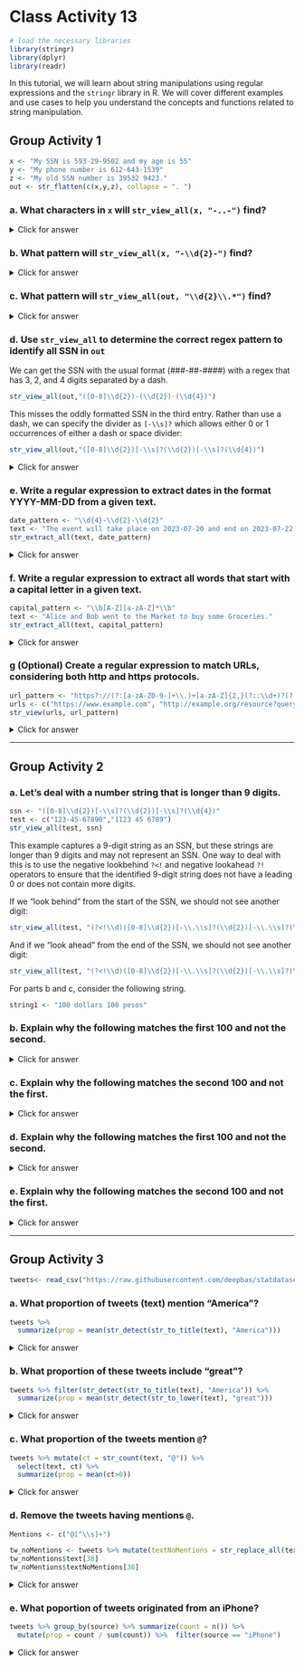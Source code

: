 # Class Activity 13

```r
# load the necessary libraries
library(stringr)
library(dplyr)
library(readr)
```


In this tutorial, we will learn about string manipulations using regular expressions and the `stringr` library in R. We will cover different examples and use cases to help you understand the concepts and functions related to string manipulation.


## Group Activity 1

```r
x <- "My SSN is 593-29-9502 and my age is 55"
y <- "My phone number is 612-643-1539"
z <- "My old SSN number is 39532 9423."
out <- str_flatten(c(x,y,z), collapse = ". ")
```

### a. What characters in `x` will `str_view_all(x, "-..-")` find?

<details>
<summary class="answer">Click for answer</summary>
*answer:*

The pattern searches for a dash, followed by any two characters, followed by another dash. In x, it finds "-29-" which is a part of the SSN.

```r
str_view_all(x, "-..-")
```


</details>

### b. What pattern will `str_view_all(x, "-\\d{2}-")` find?

<details>
<summary class="answer">Click for answer</summary>
*answer:*

The pattern searches for a dash, followed by two digits, followed by another dash. In x, it finds the same "-29-" as in the previous example, which is a part of the SSN.


```r
str_view_all(x, "-\\d{2}-")  # "-" then 2 digits then "-"
```


</details>

### c. What pattern will `str_view_all(out, "\\d{2}\\.*")` find?

<details>
<summary class="answer">Click for answer</summary>
*answer:*

The pattern searches for two digits followed by an optional period. In out, it finds "55" and "55.", which represent the age in the first sentence.

```r
str_view_all(out, "\\s\\d{2}\\.")  # 2 digits then "."
```


</details>

### d. Use `str_view_all` to determine the correct regex pattern to identify all SSN in `out`

We can get the SSN with the usual format (###-##-####) with a regex that has 3, 2, and 4 digits separated by a dash. 

```r
str_view_all(out,"([0-8]\\d{2})-(\\d{2})-(\\d{4})")
```

This misses the oddly formatted SSN in the third entry. Rather than use a dash, we can specify the divider as `[-\\s]?` which allows either 0 or 1 occurrences of either a dash or space divider:

```r
str_view_all(out,"([0-8]\\d{2})[-\\s]?(\\d{2})[-\\s]?(\\d{4})")
```

<details>
<summary class="answer">Click for answer</summary>
*answer:*

The first pattern finds the SSNs in the standard format (###-##-####) by searching for 3 digits, a dash, 2 digits, another dash, and 4 digits. The second pattern does the same but allows for a space instead of a dash as a divider. It finds all SSNs in out, including the oddly formatted one in the third sentence.

</details>

### e. Write a regular expression to extract dates in the format YYYY-MM-DD from a given text.

```r
date_pattern <- "\\d{4}-\\d{2}-\\d{2}"
text <- "The event will take place on 2023-07-20 and end on 2023-07-22."
str_extract_all(text, date_pattern)
```


<details>
<summary class="answer">Click for answer</summary>
*Answer:* The pattern searches for 4 digits, a dash, 2 digits, another dash, and 2 digits. In the given text, it finds the dates "2023-07-20" and "2023-07-22".


</details>

### f. Write a regular expression to extract all words that start with a capital letter in a given text.


```r
capital_pattern <- "\\b[A-Z][a-zA-Z]*\\b"
text <- "Alice and Bob went to the Market to buy some Groceries."
str_extract_all(text, capital_pattern)
```

<details>
<summary class="answer">Click for answer</summary>
*Answer:* The pattern searches for a word boundary, followed by an uppercase letter, and then any sequence of letters. In the given text, it finds the words "Alice", "Bob", "Market", and "Groceries".

</details>

### g (Optional) Create a regular expression to match URLs, considering both http and https protocols.

```r
url_pattern <- "https?://(?:[a-zA-Z0-9-]+\\.)+[a-zA-Z]{2,}(?::\\d+)?(?:/\\S*)?"
urls <- c("https://www.example.com", "http://example.org/resource?query=123", "invalid_url.example.com")
str_view(urls, url_pattern)
```

<details>
<summary class="answer">Click for answer</summary>
*Answer:* The pattern searches for either "http://" or "https://", followed by one or more domain segments separated by periods, an optional port number, and an optional path. In the given urls, it matches the first two valid URLs but not the invalid one.

`https?://:` This part matches the URL protocol (http or https). The `?` means that the preceding character "s" is optional.
`(?:[a-zA-Z0-9-]+\\.)+:` This part matches the domain name. The `(?: )` is a non-capturing group, and `[a-zA-Z0-9-]+` matches one or more alphanumeric characters or hyphens. The `\\`. matches a period (dot), and the + outside the group means that the pattern inside the group should occur one or more times. `[a-zA-Z]{2,}:` This part matches the top-level domain (TLD), such as .com or .org, which has at least two alphabetic characters. `(?::\\d+)?:` This part is an optional group that matches a colon followed by one or more digits. It is used to specify a port number in the URL. The ? outside the group makes it optional. `(?:/\\S*)?:` This part is another optional group that matches a forward slash followed by zero or more non-whitespace characters (representing the URL path). Again, the `?` outside the group makes it optional.


</details>

-----------------------------------------------------------------------------------

## Group Activity 2

### a. Let's deal with a number string that is longer than 9 digits.

```r
ssn <- "([0-8]\\d{2})[-\\s]?(\\d{2})[-\\s]?(\\d{4})"
test <- c("123-45-67890","1123 45 6789")
str_view_all(test, ssn)
```

This example captures a 9-digit string as an SSN, but these strings are longer than 9 digits and may not represent an SSN. One way to deal with this is to use the negative lookbehind `?<!` and negative lookahead `?!` operators to ensure that the identified 9-digit string does not have a leading 0 or does not contain more digits.

If we "look behind" from the start of the SSN, we should not see another digit:

```r
str_view_all(test, "(?<!\\d)([0-8]\\d{2})[-\\.\\s]?(\\d{2})[-\\.\\s]?(\\d{4})")
```

And if we "look ahead" from the end of the SSN, we should not see another digit:

```r
str_view_all(test, "(?<!\\d)([0-8]\\d{2})[-\\.\\s]?(\\d{2})[-\\.\\s]?(\\d{4})(?!\\d)")
```


For parts b and c, consider the following string. 

```r
string1 <- "100 dollars 100 pesos"
```


### b. Explain why the following matches the first 100 and not the second.

<details>
<summary class="answer">Click for answer</summary>
*answer:* It looks for one or more digits followed by a space and `dollars`


```r
str_view(string1, "\\d+(?= dollars)")
```


</details>

### c. Explain why the following matches the second 100 and not the first.

<details>
<summary class="answer">Click for answer</summary>
*answer:* It looks for one or more digits not followed by either a digit or space followed by `dollars`


```r
str_view(string1, "\\d+(?!\\d| dollars)")
```


For parts d and e, please take a look at `string2`. 


```r
string2 <- "USD100 PESO100"
```


</details>

### d. Explain why the following matches the first 100 and not the second.

<details>
<summary class="answer">Click for answer</summary>
*answer:* It looks for exactly 3 digits preceded by USD


```r
str_view(string2, "(?<=USD)\\d{3}")
```

</details>

### e. Explain why the following matches the second 100 and not the first.

<details>
<summary class="answer">Click for answer</summary>
*answer:* It looks for exactly 3 digits that is not preceded by USD


```r
str_view(string2, "(?<!USD)\\d{3}")
```

</details>

-------------------------------------------------------------------

##  Group Activity 3

```r
tweets<- read_csv("https://raw.githubusercontent.com/deepbas/statdatasets/main/TrumpTweetData.csv")
```

### a. What proportion of tweets (text) mention "America"?

```r
tweets %>% 
  summarize(prop = mean(str_detect(str_to_title(text), "America"))) 
```

<details>
<summary class="answer">Click for answer</summary>
*Answer:* About 10% of tweets mention "America".

</details>

### b. What proportion of these tweets include "great"?

```r
tweets %>% filter(str_detect(str_to_title(text), "America")) %>%
  summarize(prop = mean(str_detect(str_to_lower(text), "great"))) 
```

<details>
<summary class="answer">Click for answer</summary>
*Answer:* About 40% of tweets mention "great".

</details>

### c. What proportion of the tweets mention `@`?

```r
tweets %>% mutate(ct = str_count(text, "@")) %>%
  select(text, ct) %>%
  summarize(prop = mean(ct>0))
```

<details>
<summary class="answer">Click for answer</summary>
*Answer:* About 32% of tweets mention `@`.

</details>

### d. Remove the tweets having mentions `@`.

```r
Mentions <- c("@[^\\s]+")

tw_noMentions <- tweets %>% mutate(textNoMentions = str_replace_all(text, Mentions, ""))
tw_noMentions$text[38]
tw_noMentions$textNoMentions[38]
```

<details>
<summary class="answer">Click for answer</summary>
*Answer:* `@:` This part of the pattern matches the "@" symbol, which usually indicates the beginning of a mention in a tweet.
[^\s]+: This part of the pattern matches one or more characters that are NOT whitespaces. The `^` inside the square brackets `[ ]` negates the character class (meaning it matches any character that is NOT in the specified class). The double backslash `\\` is used to escape the backslash in the R string, so the pattern `\\s` represents the whitespace character class `\s`. Finally, the + indicates that the pattern should match one or more occurrences of the non-whitespace characters. Together, this regular expression pattern `@[^\\s]+` matches any mention in a tweet, which usually starts with "@" followed by one or more non-whitespace characters.

</details>

### e. What poportion of tweets originated from an iPhone?


```r
tweets %>% group_by(source) %>% summarize(count = n()) %>%
  mutate(prop = count / sum(count)) %>%  filter(source == "iPhone")
```


<details>
<summary class="answer">Click for answer</summary>
*Answer:* About 42% of the tweets originated from an iPhone.

</details>
